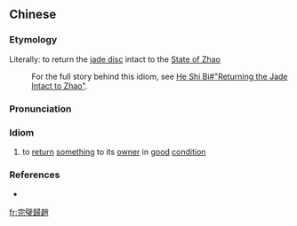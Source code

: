 {{also|完璧归赵}}
==Chinese==
{{zh-forms|s=完璧归赵|type=211}}

===Etymology===
Literally: to return the [[w:He Shi Bi|jade disc]] intact to the [[w:Zhao (state)|State of Zhao]]
: For the full story behind this idiom, see [[w:He Shi Bi|He Shi Bi#"Returning the Jade Intact to Zhao"]].

===Pronunciation===
{{zh-pron
|m=wánbì guī Zhào
|cat=id
}}

===Idiom===
{{zh-idiom}}

# to [[return]] [[something]] to its [[owner]] in [[good]] [[condition]]

===References===
* {{pedialite|He Shi Bi}}

[[fr:完璧歸趙]]